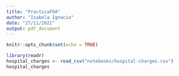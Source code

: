 ```yaml
---
title: "PracticaFDA"
author: "Isabela Ignacio"
date: "27/11/2021"
output: pdf_document
---
```


```r
knitr::opts_chunk$set(echo = TRUE)
```

```r

library(readr)
hospital_charges <- read_csv("notebooks/hospital-charges.csv")
hospital_charges
```


